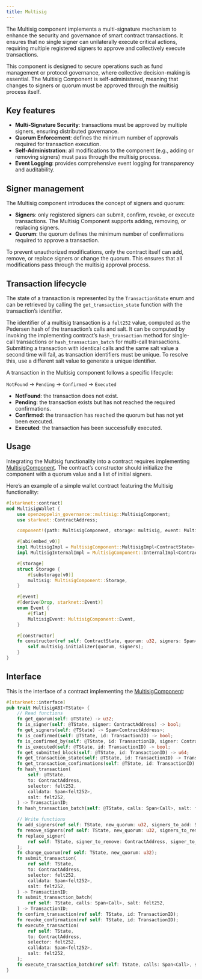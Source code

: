 ```yaml
---
title: Multisig
---
```


The Multisig component implements a multi-signature mechanism to enhance the security and
governance of smart contract transactions. It ensures that no single signer can unilaterally
execute critical actions, requiring multiple registered signers to approve and collectively
execute transactions.

This component is designed to secure operations such as fund management or protocol governance,
where collective decision-making is essential. The Multisig Component is self-administered,
meaning that changes to signers or quorum must be approved through the multisig process itself.

## Key features

* **Multi-Signature Security**: transactions must be approved by multiple signers, ensuring
distributed governance.
* **Quorum Enforcement**: defines the minimum number of approvals required for transaction execution.
* **Self-Administration**: all modifications to the component (e.g., adding or removing signers)
must pass through the multisig process.
* **Event Logging**: provides comprehensive event logging for transparency and auditability.

## Signer management

The Multisig component introduces the concept of signers and quorum:

* **Signers**: only registered signers can submit, confirm, revoke, or execute transactions. The Multisig
Component supports adding, removing, or replacing signers.
* **Quorum**: the quorum defines the minimum number of confirmations required to approve a transaction.

<Callout>
To prevent unauthorized modifications, only the contract itself can add, remove, or replace signers or change the quorum.
</Callout>
This ensures that all modifications pass through the multisig approval process.

## Transaction lifecycle

The state of a transaction is represented by the `TransactionState` enum and can be retrieved
by calling the `get_transaction_state` function with the transaction’s identifier.

The identifier of a multisig transaction is a `felt252` value, computed as the Pedersen hash
of the transaction’s calls and salt. It can be computed by invoking the implementing contract’s
`hash_transaction` method for single-call transactions or `hash_transaction_batch` for multi-call
transactions. Submitting a transaction with identical calls and the same salt value a second time
will fail, as transaction identifiers must be unique. To resolve this, use a different salt value
to generate a unique identifier.

A transaction in the Multisig component follows a specific lifecycle:

`NotFound` → `Pending` → `Confirmed` → `Executed`

* **NotFound**: the transaction does not exist.
* **Pending**: the transaction exists but has not reached the required confirmations.
* **Confirmed**: the transaction has reached the quorum but has not yet been executed.
* **Executed**: the transaction has been successfully executed.

## Usage

Integrating the Multisig functionality into a contract requires implementing [MultisigComponent](api/governance.mdx#MultisigComponent).
The contract’s constructor should initialize the component with a quorum value and a list of initial signers.

Here’s an example of a simple wallet contract featuring the Multisig functionality:

```rust
#[starknet::contract]
mod MultisigWallet {
    use openzeppelin_governance::multisig::MultisigComponent;
    use starknet::ContractAddress;

    component!(path: MultisigComponent, storage: multisig, event: MultisigEvent);

    #[abi(embed_v0)]
    impl MultisigImpl = MultisigComponent::MultisigImpl<ContractState>;
    impl MultisigInternalImpl = MultisigComponent::InternalImpl<ContractState>;

    #[storage]
    struct Storage {
        #[substorage(v0)]
        multisig: MultisigComponent::Storage,
    }

    #[event]
    #[derive(Drop, starknet::Event)]
    enum Event {
        #[flat]
        MultisigEvent: MultisigComponent::Event,
    }

    #[constructor]
    fn constructor(ref self: ContractState, quorum: u32, signers: Span<ContractAddress>) {
        self.multisig.initializer(quorum, signers);
    }
}
```

## Interface

This is the interface of a contract implementing the [MultisigComponent](api/governance.mdx#MultisigComponent):

```rust
#[starknet::interface]
pub trait MultisigABI<TState> {
    // Read functions
    fn get_quorum(self: @TState) -> u32;
    fn is_signer(self: @TState, signer: ContractAddress) -> bool;
    fn get_signers(self: @TState) -> Span<ContractAddress>;
    fn is_confirmed(self: @TState, id: TransactionID) -> bool;
    fn is_confirmed_by(self: @TState, id: TransactionID, signer: ContractAddress) -> bool;
    fn is_executed(self: @TState, id: TransactionID) -> bool;
    fn get_submitted_block(self: @TState, id: TransactionID) -> u64;
    fn get_transaction_state(self: @TState, id: TransactionID) -> TransactionState;
    fn get_transaction_confirmations(self: @TState, id: TransactionID) -> u32;
    fn hash_transaction(
        self: @TState,
        to: ContractAddress,
        selector: felt252,
        calldata: Span<felt252>,
        salt: felt252,
    ) -> TransactionID;
    fn hash_transaction_batch(self: @TState, calls: Span<Call>, salt: felt252) -> TransactionID;

    // Write functions
    fn add_signers(ref self: TState, new_quorum: u32, signers_to_add: Span<ContractAddress>);
    fn remove_signers(ref self: TState, new_quorum: u32, signers_to_remove: Span<ContractAddress>);
    fn replace_signer(
        ref self: TState, signer_to_remove: ContractAddress, signer_to_add: ContractAddress,
    );
    fn change_quorum(ref self: TState, new_quorum: u32);
    fn submit_transaction(
        ref self: TState,
        to: ContractAddress,
        selector: felt252,
        calldata: Span<felt252>,
        salt: felt252,
    ) -> TransactionID;
    fn submit_transaction_batch(
        ref self: TState, calls: Span<Call>, salt: felt252,
    ) -> TransactionID;
    fn confirm_transaction(ref self: TState, id: TransactionID);
    fn revoke_confirmation(ref self: TState, id: TransactionID);
    fn execute_transaction(
        ref self: TState,
        to: ContractAddress,
        selector: felt252,
        calldata: Span<felt252>,
        salt: felt252,
    );
    fn execute_transaction_batch(ref self: TState, calls: Span<Call>, salt: felt252);
}
```
